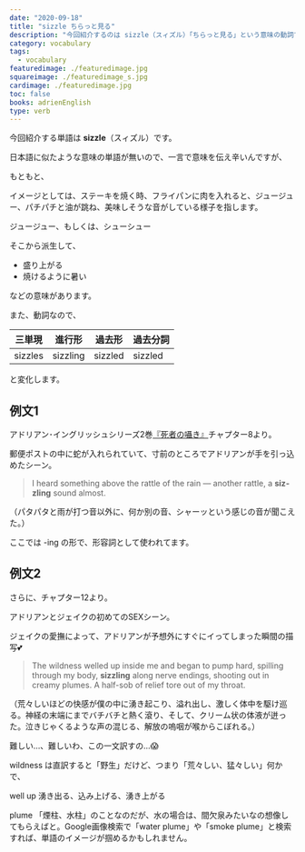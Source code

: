 ```yaml
---
date: "2020-09-18"
title: "sizzle ちらっと見る"
description: "今回紹介するのは sizzle（スィズル）「ちらっと見る」という意味の動詞です。例文は、アドリアン･イングリッシュシリーズ2巻『死者の囁き』より"
category: vocabulary
tags:
  - vocabulary
featuredimage: ./featuredimage.jpg
squareimage: ./featuredimage_s.jpg
cardimage: ./featuredimage.jpg
toc: false
books: adrienEnglish
type: verb
---
```



今回紹介する単語は __sizzle__（スィズル）です。

日本語に似たような意味の単語が無いので、一言で意味を伝え辛いんですが、

もともと、

イメージとしては、ステーキを焼く時、フライパンに肉を入れると、ジュージュー、パチパチと油が跳ね、美味しそうな音がしている様子を指します。

ジュージュー、もしくは、シューシュー

そこから派生して、

- 盛り上がる
- 焼けるように暑い

などの意味があります。

また、動詞なので、

|三単現|進行形|過去形|過去分詞|
|---|---|---|---|
|sizzles|sizzling|sizzled|sizzled|

と変化します。

## 例文1

アドリアン･イングリッシュシリーズ2巻[『死者の囁き』](/mm-romance/a-dangerous-thing/)チャプター8より。

郵便ポストの中に蛇が入れられていて、寸前のところでアドリアンが手を引っ込めたシーン。

<Blockquote book srcBook="dangerousThing" lang="en" chapter="8">
I heard something above the rattle of the rain — another rattle, a <strong>sizzling</strong> sound almost.
</Blockquote>

<p className="translation">（パタパタと雨が打つ音以外に、何か別の音、シャーッという感じの音が聞こえた。）</p>

ここでは -ing の形で、形容詞として使われてます。

## 例文2

さらに、チャプター12より。

アドリアンとジェイクの初めてのSEXシーン。

ジェイクの愛撫によって、アドリアンが予想外にすぐにイってしまった瞬間の描写💕

<Blockquote book srcBook="dangerousThing" lang="en" chapter="12">
The wildness welled up inside me and began to pump hard, spilling through my body, <strong>sizzling</strong> along nerve endings, shooting out in creamy plumes. A half-sob of relief tore out of my throat.
</Blockquote>

<p className="translation">（荒々しいほどの快感が僕の中に湧き起こり、溢れ出し、激しく体中を駆け巡る。神経の末端にまでバチバチと熱く滾り、そして、クリーム状の体液が迸った。泣きじゃくるような声の混じる、解放の嗚咽が喉からこぼれる。）</p>

難しい…、難しいわ、この一文訳すの…😱

wildness は直訳すると「野生」だけど、つまり「荒々しい、猛々しい」何かで、

well up 湧き出る、込み上げる、湧き上がる

plume 「煙柱、水柱」のことなのだが、水の場合は、間欠泉みたいなの想像してもらえばと。Google画像検索で「water plume」や「smoke plume」と検索すれば、単語のイメージが掴めるかもしれません。

<VocabularyFooter book="dangerousThing" />
